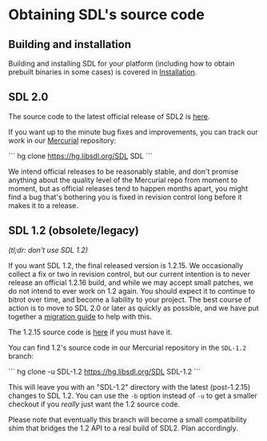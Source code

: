 <!-- pragma section-numbers off -->
<!-- pragma camelcase off -->

= Obtaining SDL's source code =


== Building and installation ==

Building and installing SDL for your platform (including how to obtain prebuilt binaries in some cases) is covered in [[Installation]].

== SDL 2.0 ==

The source code to the latest official release of SDL2 is [https://libsdl.org/download-2.0.php here].

If you want up to the minute bug fixes and improvements, you can track our work in our [http://mercurial.selenic.com/ Mercurial] repository:

```
hg clone https://hg.libsdl.org/SDL SDL
```

We intend official releases to be reasonably stable, and don't promise anything about the quality level of the Mercurial repo from moment to moment, but as official releases tend to happen months apart, you might find a bug that's bothering you is fixed in revision control long before it makes it to a release.


== SDL 1.2 (obsolete/legacy) ==

''(tl;dr: don't use SDL 1.2)''

If you want SDL 1.2, the final released version is 1.2.15. We occasionally collect a fix or two in revision control, but our current intention is to never release an official 1.2.16 build, and while we may accept small patches, we do not intend to ever work on 1.2 again. You should expect it to continue to bitrot over time, and become a liability to your project. The best course of action is to move to SDL 2.0 or later as quickly as possible, and we have put together a [[MigrationGuide|migration guide]] to help with this.

The 1.2.15 source code is [https://libsdl.org/download-1.2.php here] if you must have it.

You can find 1.2's source code in our Mercurial repository in the <code>SDL-1.2</code> branch:

```
hg clone -u SDL-1.2 https://hg.libsdl.org/SDL SDL-1.2
```

This will leave you with an "SDL-1.2" directory with the latest (post-1.2.15) changes to SDL 1.2. You can use the <code>-b</code> option instead of <code>-u</code> to get a smaller checkout if you ''really'' just want the 1.2 source code.

Please note that eventually this branch will become a small compatibility shim that bridges the 1.2 API to a real build of SDL2. Plan accordingly.

